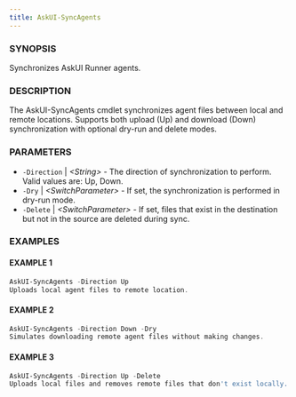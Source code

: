 ```yaml
---
title: AskUI-SyncAgents
---
```



### SYNOPSIS

Synchronizes AskUI Runner agents.

### DESCRIPTION

The AskUI-SyncAgents cmdlet synchronizes agent files between local and remote locations.
Supports both upload (Up) and download (Down) synchronization with optional dry-run and delete modes.

### PARAMETERS

- `-Direction` | _&lt;String&gt;_ - The direction of synchronization to perform. Valid values are: Up, Down. 
- `-Dry` | _&lt;SwitchParameter&gt;_ - If set, the synchronization is performed in dry-run mode. 
- `-Delete` | _&lt;SwitchParameter&gt;_ - If set, files that exist in the destination but not in the source are deleted during sync.

### EXAMPLES

#### EXAMPLE 1

```powershell
AskUI-SyncAgents -Direction Up
Uploads local agent files to remote location.
```
 
#### EXAMPLE 2

```powershell
AskUI-SyncAgents -Direction Down -Dry
Simulates downloading remote agent files without making changes.
```
 
#### EXAMPLE 3

```powershell
AskUI-SyncAgents -Direction Up -Delete
Uploads local files and removes remote files that don't exist locally.
```

